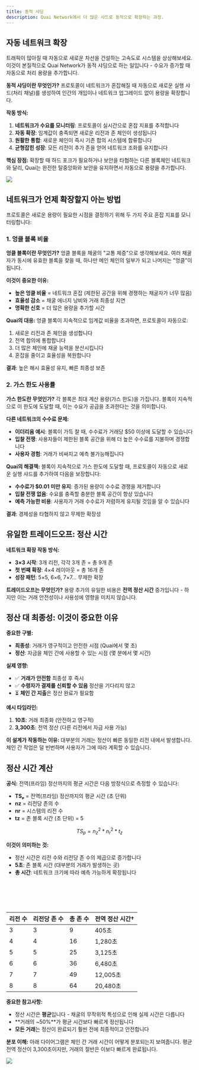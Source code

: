 ```yaml
---
title: 동적 샤딩
description: Quai Network에서 더 많은 샤드로 동적으로 확장하는 과정.
---
```


## 자동 네트워크 확장

트래픽이 많아질 때 자동으로 새로운 차선을 건설하는 고속도로 시스템을 상상해보세요. 이것이 본질적으로 Quai Network가 동적 샤딩으로 하는 일입니다 - 수요가 증가할 때 자동으로 처리 용량을 추가합니다.

**동적 샤딩이란 무엇인가?**
프로토콜이 네트워크가 혼잡해질 때 자동으로 새로운 실행 샤드(처리 채널)를 생성하여 인간의 개입이나 네트워크 업그레이드 없이 용량을 확장합니다.

**작동 방식:**
1. **네트워크가 수요를 모니터링**: 프로토콜이 실시간으로 혼잡 지표를 추적합니다
2. **자동 확장**: 임계값이 충족되면 새로운 리전과 존 체인이 생성됩니다
3. **원활한 통합**: 새로운 체인이 즉시 기존 합의 시스템에 합류합니다
4. **균형잡힌 성장**: 모든 리전이 추가 존을 얻어 네트워크 조화를 유지합니다

**핵심 장점:**
확장할 때 하드 포크가 필요하거나 보안을 타협하는 다른 블록체인 네트워크와 달리, Quai는 완전한 탈중앙화와 보안을 유지하면서 자동으로 용량을 추가합니다.

<Frame>
	<img src='/images/DynamicSharding.jpg' />
</Frame>

## 네트워크가 언제 확장할지 아는 방법

프로토콜은 새로운 용량이 필요한 시점을 결정하기 위해 두 가지 주요 혼잡 지표를 모니터링합니다:

### 1. 엉클 블록 비율

**엉클 블록이란 무엇인가?**
엉클 블록을 채굴의 "교통 체증"으로 생각해보세요. 여러 채굴자가 동시에 유효한 블록을 찾을 때, 하나만 메인 체인의 일부가 되고 나머지는 "엉클"이 됩니다.

**이것이 중요한 이유:**
- **높은 엉클 비율** = 네트워크 혼잡 (제한된 공간을 위해 경쟁하는 채굴자가 너무 많음)
- **효율성 감소** = 채굴 에너지 낭비와 거래 최종성 지연
- **명확한 신호** = 더 많은 용량을 추가할 시간

**Quai의 대응:**
엉클 블록이 지속적으로 임계값 비율을 초과하면, 프로토콜이 자동으로:
1. 새로운 리전과 존 체인을 생성합니다
2. 전역 합의에 통합합니다
3. 더 많은 체인에 채굴 능력을 분산시킵니다
4. 혼잡을 줄이고 효율성을 복원합니다

**결과**: 높은 해시 효율성 유지, 빠른 최종성 보존

### 2. 가스 한도 사용률

**가스 한도란 무엇인가?**
각 블록은 최대 계산 용량(가스 한도)을 가집니다. 블록이 지속적으로 이 한도에 도달할 때, 이는 수요가 공급을 초과한다는 것을 의미합니다.

**다른 네트워크의 수수료 문제:**
- **이더리움 예시**: 블록이 가득 찰 때, 수수료가 거래당 $50 이상에 도달할 수 있습니다
- **입찰 전쟁**: 사용자들이 제한된 블록 공간을 위해 더 높은 수수료를 지불하며 경쟁합니다
- **사용자 경험**: 거래가 비싸지고 예측 불가능해집니다

**Quai의 해결책:**
블록이 지속적으로 가스 한도에 도달할 때, 프로토콜이 자동으로 새로운 실행 샤드를 추가하여 다음을 보장합니다:
- **수수료가 $0.01 미만 유지**: 증가된 용량이 수수료 경쟁을 제거합니다
- **입찰 전쟁 없음**: 수요를 충족할 충분한 블록 공간이 항상 있습니다
- **예측 가능한 비용**: 사용자가 거래 수수료가 저렴하게 유지될 것임을 알 수 있습니다

**결과**: 경제성을 타협하지 않고 무제한 확장성

## 유일한 트레이드오프: 정산 시간

**네트워크 확장 작동 방식:**
- **3×3 시작**: 3개 리전, 각각 3개 존 = 총 9개 존
- **첫 번째 확장**: 4×4 레이아웃 = 총 16개 존  
- **성장 패턴**: 5×5, 6×6, 7×7... 무제한 확장

**트레이드오프는 무엇인가?**
용량 추가의 유일한 비용은 **전역 정산 시간** 증가입니다 - 하지만 이는 거래 안전성이나 사용성에 영향을 미치지 않습니다.

## 정산 대 최종성: 이것이 중요한 이유

**중요한 구별:**
- **최종성**: 거래가 영구적이고 안전한 시점 (Quai에서 몇 초)
- **정산**: 자금을 체인 간에 사용할 수 있는 시점 (몇 분에서 몇 시간)

**실제 영향:**
- ✅ **거래가 안전함** 최종성 후 즉시
- ✅ **수령자가 결제를 신뢰할 수 있음** 정산을 기다리지 않고  
- ⏳ **체인 간 지출**은 정산 완료가 필요함

**예시 타임라인:**
1. **10초**: 거래 최종화 (안전하고 영구적)
2. **3,300초**: 전역 정산 (다른 리전에서 자금 사용 가능)

**이 설계가 작동하는 이유:**
대부분의 거래는 정산이 빠른 동일한 리전 내에서 발생합니다. 체인 간 작업은 덜 빈번하며 사용자가 그에 따라 계획할 수 있습니다.

## 정산 시간 계산

**공식:**
전역(프라임) 정산까지의 평균 시간은 다음 방정식으로 측정할 수 있습니다:

- **TSₚ** = 전역(프라임) 정산까지의 평균 시간 (초 단위)
- **nz** = 리전당 존의 수
- **nr** = 시스템의 리전 수
- **tz** = 존 블록 시간 (초 단위) = 5

$$
TS_{p} = n_{z}^2 * n_{r}^2 * t_{z}
$$

**이것이 의미하는 것:**
- 정산 시간은 리전 수와 리전당 존 수의 제곱으로 증가합니다
- **5초**: 존 블록 시간 (대부분의 거래가 발생하는 곳)
- **총 시간**: 네트워크 크기에 따라 예측 가능하게 확장됩니다

<br></br>
<br></br>

| 리전 수 | 리전당 존 수 | 총 존 수 | 전역 정산 시간† |
| ----------------- | -------------------------- | ----------- | -------------------------- |
| 3                 | 3                          | 9           | 405초                       |
| 4                 | 4                          | 16          | 1,280초                     |
| 5                 | 5                          | 25          | 3,125초                     |
| 6                 | 6                          | 36          | 6,480초                     |
| 7                 | 7                          | 49          | 12,005초                    |
| 8                 | 8                          | 64          | 20,480초                    |

**중요한 참고사항:**
- 정산 시간은 **평균**입니다 - 채굴의 무작위적 특성으로 인해 실제 시간은 다릅니다
- **거래의 ~50%**가 평균 시간보다 빠르게 정산됩니다
- **모든 거래**는 정산이 완료되기 훨씬 전에 최종적이고 안전합니다

**분포 이해:**
아래 다이어그램은 체인 간 거래 시간이 어떻게 분포되는지 보여줍니다. 평균 전역 정산이 3,300초이지만, 거래의 절반은 이보다 빠르게 완료됩니다.

<Frame>
	<img src='/images/Cross-PrimeTransactions.png' />
</Frame>